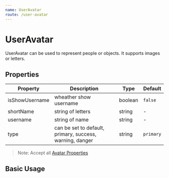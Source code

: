 ```yaml
---
name: UserAvatar
route: /user-avatar
---
```



# UserAvatar

UserAvatar can be used to represent people or objects. It supports images or letters.
## Properties

| Property | Description | Type | Default |
| -------- | ----------- | ---- | ------- |
| isShowUsername | wheather show username | boolean | `false` |
| shortName | string of letters | string | - |
| username | string of name | string | - |
| type | can be set to default, primary, success, warning, danger | string | `primary` |


> Note: Accept all [Avatar Properties](https://ant.design/components/avatar/?locale=en-US#API)


## Basic Usage
<Playground>
    <UserAvatar isShowUsername={false} username='Ratana Keo' shortName='RK' type='default' style={{ marginRight: 8}}/>
    <UserAvatar isShowUsername={false} username='Ratana Keo' shortName='RK' style={{ marginRight: 8}}/>
    <UserAvatar isShowUsername={false} username='Ratana Keo' shortName='RK' type='success' style={{ marginRight: 8}}/>
    <UserAvatar isShowUsername={false} username='Ratana Keo' shortName='RK' type='warning' style={{ marginRight: 8}}/>
    <UserAvatar isShowUsername={false} username='Ratana Keo' shortName='RK' type='danger' style={{ marginRight: 8}}/>
</Playground>